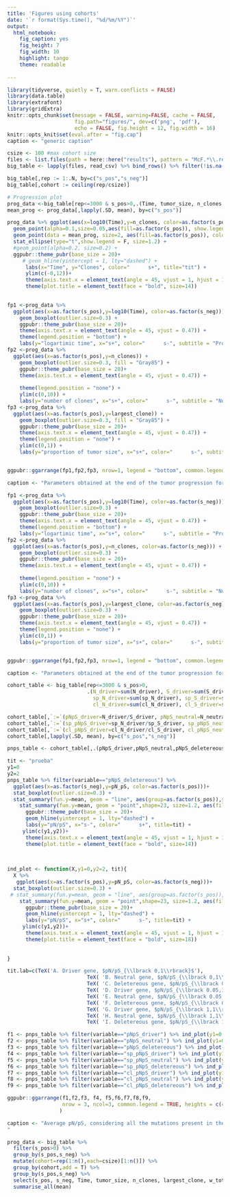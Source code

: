 ```yaml
---
title: 'Figures using cohorts'
date: '`r format(Sys.time(), "%d/%m/%Y")`'
output:
  html_notebook: 
    fig_caption: yes
    fig_height: 7
    fig_width: 10
    highlight: tango
    theme: readable
 
---
```

```r
library(tidyverse, quietly = T, warn.conflicts = FALSE)
library(data.table)
library(extrafont)
library(gridExtra)
knitr::opts_chunk$set(message = FALSE, warning=FALSE, cache = FALSE,
                      fig.path="figures/", dev=c('png', 'pdf'),
                      echo = FALSE, fig.height = 12, fig.width = 16)
knitr::opts_knit$set(eval.after = "fig.cap")
caption <- "generic caption"
```

```r
csize <- 100 #max cohort size
files <- list.files(path = here::here("results"), pattern = "McF.*\\.result\\.csv", full.names = T)
big_table <- lapply(files, read_csv) %>% bind_rows() %>% filter(!is.na(s_pos), s_neg>=-1) %>% as.data.table
```

```r
big_table[,rep := 1:.N, by=c("s_pos","s_neg")]
big_table[,cohort := ceiling(rep/csize)]
```


```r
# Progression plot
prog_data <-big_table[rep<=3000 & s_pos>0,.(Time, tumor_size, n_clones, largest_clone),by=c("s_pos","s_neg","cohort")] 
mean_prog <- prog_data[,lapply(.SD, mean), by=c("s_pos")]
```

```r

prog_data %>% ggplot(aes(x=log10(Time),y=n_clones, color=as.factor(s_pos)))+
  geom_point(alpha=0.1,size=0.05,aes(fill=as.factor(s_pos)), show.legend = F) +
  geom_point(data = mean_prog, size=2, aes(fill=as.factor(s_pos)), color="black", pch=21,show.legend = F ) +
  stat_ellipse(type="t",show.legend = F, size=1.2) +
  #geom_point(alpha=0.2, size=0.2) +
  ggpubr::theme_pubr(base_size = 20)+
     # geom_hline(yintercept = 1, lty="dashed") +
      labs(x="Time", y="Clones", color="      s+", title="tit") +
      ylim(c(-0,12))+
      theme(axis.text.x = element_text(angle = 45, vjust = 1, hjust = 1)) +
      theme(plot.title = element_text(face = "bold", size=14))
  
```

```r

fp1 <-prog_data %>%
  ggplot(aes(x=as.factor(s_pos),y=log10(Time), color=as.factor(s_neg))) +
    geom_boxplot(outlier.size=0.3) +
    ggpubr::theme_pubr(base_size = 20)+
    theme(axis.text.x = element_text(angle = 45, vjust = 0.47)) +
    theme(legend.position = "bottom") +
    labs(y="logartimic time", x="s+", color="      s-", subtitle = "Progression time")
fp2 <-prog_data %>%
  ggplot(aes(x=as.factor(s_pos),y=n_clones)) +
    geom_boxplot(outlier.size=0.3, fill = "Gray85") +
    ggpubr::theme_pubr(base_size = 20)+
    theme(axis.text.x = element_text(angle = 45, vjust = 0.47)) +
  
    theme(legend.position = "none") +
    ylim(c(0,10)) +
    labs(y="number of clones", x="s+", color="      s-", subtitle = "Number of clones")
fp3 <-prog_data %>%
  ggplot(aes(x=as.factor(s_pos),y=largest_clone)) +
    geom_boxplot(outlier.size=0.3, fill = "Gray85") +
    ggpubr::theme_pubr(base_size = 20)+
    theme(axis.text.x = element_text(angle = 45, vjust = 0.47)) +
    theme(legend.position = "none") +
    ylim(c(0,1)) +
    labs(y="proportion of tumor size", x="s+", color="      s-", subtitle = "Largest clone")


ggpubr::ggarrange(fp1,fp2,fp3, nrow=1, legend = "bottom", common.legend = TRUE)

caption <- "Parameters obtained at the end of the tumor progression for the different scenarios. Growth time represents the time, in decimal logarithmic scale, that the tumor took to reach the size of $10^7$ cells. The number of clones indicates the final number of clones present in the tumor, considering as clones the different genotypes with positive mutations present. The largest clone shows the proportion of the size of the tumor that occupies the majority clone."
```

```r

fp1 <-prog_data %>%
  ggplot(aes(x=as.factor(s_pos),y=log10(Time), color=as.factor(s_neg))) +
    geom_boxplot(outlier.size=0.3) +
    ggpubr::theme_pubr(base_size = 20)+
    theme(axis.text.x = element_text(angle = 45, vjust = 0.47)) +
    theme(legend.position = "bottom") +
    labs(y="logartimic time", x="s+", color="      s-", subtitle = "Progression time")
fp2 <-prog_data %>%
  ggplot(aes(x=as.factor(s_pos),y=n_clones, color=as.factor(s_neg))) +
    geom_boxplot(outlier.size=0.3) +
    ggpubr::theme_pubr(base_size = 20)+
    theme(axis.text.x = element_text(angle = 45, vjust = 0.47)) +
  
    theme(legend.position = "none") +
    ylim(c(0,10)) +
    labs(y="number of clones", x="s+", color="      s-", subtitle = "Number of clones")
fp3 <-prog_data %>%
  ggplot(aes(x=as.factor(s_pos),y=largest_clone, color=as.factor(s_neg))) +
    geom_boxplot(outlier.size=0.3) +
    ggpubr::theme_pubr(base_size = 20)+
    theme(axis.text.x = element_text(angle = 45, vjust = 0.47)) +
    theme(legend.position = "none") +
    ylim(c(0,1)) +
    labs(y="proportion of tumor size", x="s+", color="      s-", subtitle = "Largest clone")


ggpubr::ggarrange(fp1,fp2,fp3, nrow=1, legend = "bottom", common.legend = TRUE)

caption <- "Parameters obtained at the end of the tumor progression for the different scenarios. Growth time represents the time, in decimal logarithmic scale, that the tumor took to reach the size of $10^7$ cells. The number of clones indicates the final number of clones present in the tumor, considering as clones the different genotypes with positive mutations present. The largest clone shows the proportion of the size of the tumor that occupies the majority clone."
```

```r
cohort_table <- big_table[rep<=3000 & s_pos>0, 
                          .(N_driver=sum(N_driver), S_driver=sum(S_driver),N_neutral=sum(N_neutral), S_neutral=sum(S_neutral),N_deletereous=sum(N_deletereous), S_deletereous=sum(S_deletereous),
                            sp_N_driver=sum(sp_N_driver), sp_S_driver=sum(sp_S_driver), sp_N_neutral=sum(sp_N_neutral), sp_S_neutral=sum(sp_S_neutral),sp_N_deletereous=sum(sp_N_deletereous), sp_S_deletereous=sum(sp_S_deletereous),
                            cl_N_driver=sum(cl_N_driver), cl_S_driver=sum(cl_S_driver),cl_N_neutral=sum(cl_N_neutral), cl_S_neutral=sum(cl_S_neutral),cl_N_deletereous=sum(cl_N_deletereous), cl_S_deletereous=sum(cl_S_deletereous)),by=c("s_pos","s_neg","cohort") ]
```

```r
cohort_table[,`:=`(pNpS_driver=N_driver/S_driver, pNpS_neutral=N_neutral/S_neutral, pNpS_deletereous=N_deletereous/S_deletereous)]
cohort_table[,`:=`(sp_pNpS_driver=sp_N_driver/sp_S_driver, sp_pNpS_neutral=sp_N_neutral/sp_S_neutral, sp_pNpS_deletereous=sp_N_deletereous/sp_S_deletereous)]
cohort_table[,`:=`(cl_pNpS_driver=cl_N_driver/cl_S_driver, cl_pNpS_neutral=cl_N_neutral/cl_S_neutral, cl_pNpS_deletereous=cl_N_deletereous/cl_S_deletereous)]
cohort_table[,lapply(.SD, mean), by=c("s_pos","s_neg")]
```


```r
pnps_table <- cohort_table[,.(pNpS_driver,pNpS_neutral,pNpS_deletereous,sp_pNpS_driver,sp_pNpS_neutral,sp_pNpS_deletereous,cl_pNpS_driver,cl_pNpS_neutral,cl_pNpS_deletereous), by=c("s_pos","s_neg")] %>% melt(id.vars = c("s_pos","s_neg"), value.name="pN_pS")
```
```r
tit <- "prueba"
y1=0
y2=2
pnps_table %>% filter(variable=="pNpS_deletereous") %>%
  ggplot(aes(x=as.factor(s_neg),y=pN_pS, color=as.factor(s_pos)))+
  stat_boxplot(outlier.size=0.3) +
  stat_summary(fun.y=mean, geom = "line", aes(group=as.factor(s_pos)),size=0.8, alpha=0.7, position = position_dodge(width=0.75),show.legend = F, alpha=0.5) +
    stat_summary(fun.y=mean, geom = "point",shape=23, size=1.2, aes(fill=as.factor(s_pos)), color="black", position = position_dodge(width=0.75),show.legend = F, alpha=0.5) +
      ggpubr::theme_pubr(base_size = 20)+
      geom_hline(yintercept = 1, lty="dashed") +
      labs(y="pN/pS", x="s-", color="      s+", title=tit) +
     ylim(c(y1,y2))+
      theme(axis.text.x = element_text(angle = 45, vjust = 1, hjust = 1)) +
      theme(plot.title = element_text(face = "bold", size=14))
  
  
```



```r
ind_plot <- function(X,y1=0,y2=2, tit){
  X %>%
   ggplot(aes(x=as.factor(s_pos),y=pN_pS, color=as.factor(s_neg)))+
  stat_boxplot(outlier.size=0.3) +
 # stat_summary(fun.y=mean, geom = "line", aes(group=as.factor(s_pos)),size=0.8, alpha=0.7, position = position_dodge(width=0.75),show.legend = F, alpha=0.5) +
    stat_summary(fun.y=mean, geom = "point",shape=23, size=1.2, aes(fill=as.factor(s_pos)), color="black", position = position_dodge(width=0.75),show.legend = F, alpha=0.5) +
      ggpubr::theme_pubr(base_size = 20)+
      geom_hline(yintercept = 1, lty="dashed") +
      labs(y="pN/pS", x="s+", color="      s-", title=tit) +
     ylim(c(y1,y2))+
      theme(axis.text.x = element_text(angle = 45, vjust = 1, hjust = 1)) +
      theme(plot.title = element_text(face = "bold", size=18))
  
  
}

tit.lab=c(TeX('A. Driver gene, $pN/pS_{\\lbrack 0,1\\rbrack}$'),
                          TeX( 'B. Neutral gene, $pN/pS_{\\lbrack 0,1\\rbrack}$'),
                          TeX( 'C. Deletereous gene, $pN/pS_{\\lbrack 0,1\\rbrack}$'),
                          TeX( 'D. Driver gene, $pN/pS_{\\lbrack 0.05,1\\rbrack}$'),
                          TeX( 'E. Neutral gene, $pN/pS_{\\lbrack 0.05,1\\rbrack}$'),
                          TeX( 'F. Deletereous gene, $pN/pS_{\\lbrack 0.05,1\\rbrack}$'),
                          TeX( 'G. Driver gene, $pN/pS_{\\lbrack 1,1\\rbrack}$'),
                          TeX( 'H. Neutral gene, $pN/pS_{\\lbrack 1,1\\rbrack}$'),
                          TeX( 'I. Deletereous gene, $pN/pS_{\\lbrack 1,1\\rbrack}$'))

f1 <- pnps_table %>% filter(variable=="pNpS_driver") %>% ind_plot(y1=0,y2=2, tit.lab[1])
f2 <- pnps_table %>% filter(variable=="pNpS_neutral") %>% ind_plot(y1=0,y2=2, tit.lab[2])
f3 <- pnps_table %>% filter(variable=="pNpS_deletereous") %>% ind_plot(y1=0,y2=2, tit.lab[3])
f4 <- pnps_table %>% filter(variable=="sp_pNpS_driver") %>% ind_plot(y1=0,y2=60, tit.lab[4])
f5 <- pnps_table %>% filter(variable=="sp_pNpS_neutral") %>% ind_plot(y1=0,y2=2, tit.lab[5])
f6 <- pnps_table %>% filter(variable=="sp_pNpS_deletereous") %>% ind_plot(y1=0,y2=2, tit.lab[6])
f7 <- pnps_table %>% filter(variable=="cl_pNpS_driver") %>% ind_plot(y1=0,y2=60, tit.lab[7])
f8 <- pnps_table %>% filter(variable=="cl_pNpS_neutral") %>% ind_plot(y1=0,y2=2, tit.lab[8])
f9 <- pnps_table %>% filter(variable=="cl_pNpS_deletereous") %>% ind_plot(y1=0,y2=2, tit.lab[9])

ggpubr::ggarrange(f1,f2,f3, f4, f5,f6,f7,f8,f9, 
                  nrow = 3, ncol=3, common.legend = TRUE, heights = c(4,4,4)
                 )

caption <- "Average pN/pS, considering all the mutations present in the tumor, for each of the three genes (driver, neutral and deletereous) in all the scenarios simulated for the different positive ($s^+$, color lines) and negative ($s^-$, x-axis) selection coefficient. A.B,C show the pN/pS calculated using all the simulations present in the tumot. D, E, F using only those mutations above the threshold frequency of 0.05. G, H, I use only the clonal mutations for the tumor, those present in all the cells.
"
```




```r
prog_data <- big_table %>%
  filter(s_pos>0) %>%
  group_by(s_pos,s_neg) %>% 
  mutate(cohort=rep(1:n(),each=csize)[1:n()]) %>% 
  group_by(cohort,add = T) %>%
  group_by(s_pos,s_neg) %>% 
  select(s_pos, s_neg, Time, tumor_size, n_clones, largest_clone, w_total) %>%
  summarise_all(mean) 
  
```
